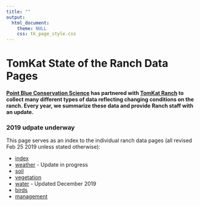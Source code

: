 ```yaml
---
title: ""
output: 
  html_document:
    theme: NULL
    css: tk_page_style.css
---
```


TomKat State of the Ranch Data Pages
=========================
#### [Point Blue Conservation Science](http://www.pointblue.org) has partnered with [TomKat Ranch](https://tomkatranch.org) to collect many different types of data reflecting changing conditions on the ranch. Every year, we summarize these data and provide Ranch staff with an update. {#intro}

### 2019 udpate underway

This page serves as an index to the individual ranch data pages (all revised Feb 25 2019 unless stated otherwise):

* [index](index.html)
* [weather](weather.html) - Update in progress
* [soil](soil.html) 
* [vegetation](vegetation.html) 
* [water](stream.html) - Updated December 2019
* [birds](birds.html) 
* [management](mgmt.html)